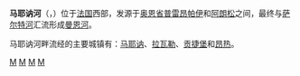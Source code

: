 {{noteTA
|G1=法国地名
|G2=单位
}}
{{Infobox river
 | name              = 马耶讷河
 | native_name       = Mayenne
 | image             = Rivière la Mayenne.jpg
 | image_caption     = [[昂特拉姆|昂特拉姆]]附近的马耶讷河
 | map               = Mayenne.png
 | source1_location  = [[佩尔什_(地区)|佩尔什]] 
 | mouth_location    = [[曼恩河|曼恩河]]
 | mouth_coordinates = {{coord|47|29|35|N|0|32|34|W|name=Maine-Mayenne|display=inline,title}}
 | progression       = {{RMaine}}
 | subdivision_type1 = [[世界政區索引|国家]]
 | subdivision_name1 = {{FR}}
 | length            = {{convert|202.3|km|mi|abbr=on}} 
 | source1_elevation = {{convert|300|m|ft|abbr=on}}
 | discharge1_avg    = {{convert|50|m3/s|cuft/s|abbr=on}}
 | basin_size        = {{convert|5820|km2|sqmi|abbr=on}}
}}
'''马耶讷河'''（{{lang-fr|Mayenne}}，{{IPA-fr|majɛn|-|LL-Q150 (fra)-GrandCelinien-Mayenne.wav}}）位于[[法国|法国]]西部，发源于[[奥恩省|奥恩省]][[普雷昂帕伊|普雷昂帕伊]]和[[阿朗松|阿朗松]]之间，最终与[[萨尔特河|萨尔特河]]汇流形成[[曼恩河|曼恩河]]。

马耶讷河畔流经的主要城镇有：[[马耶讷|马耶讷]]、[[拉瓦勒_(马耶讷省)|拉瓦勒]]、[[贡捷堡|贡捷堡]]和[[昂热|昂热]]。

{{Authority control}}
{{France-geo-stub}}

[[Category:法国河流|M]]
[[Category:曼恩-卢瓦尔省河流|M]]
[[Category:马耶讷省河流|M]]
[[Category:奥恩省河流|M]]